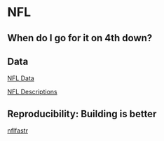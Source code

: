 # NFL

## When do I go for it  on 4th down?

## Data

[NFL Data](https://github.com/nflverse/nflverse-data/releases/tag/pbp)

[NFL  Descriptions](https://www.nflfastr.com/articles/field_descriptions.html)

## Reproducibility: Building is better

[nflfastr](https://www.nflfastr.com/)